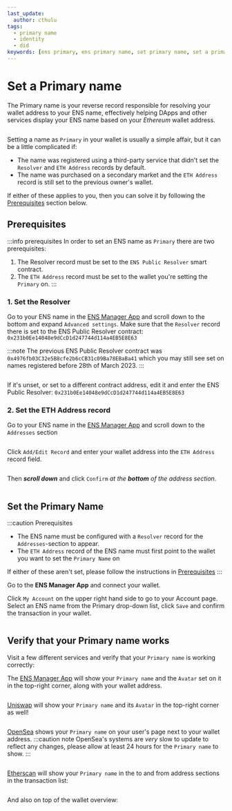 ```yaml
---
last_update:
  author: cthulu
tags:
  - primary name
  - identity
  - did
keywords: [ens primary, ens primary name, set primary name, set a primary name, set a name on wallet, set wallet name, name my wallet, wallet naming]
---
```


# Set a Primary name

The Primary name is your reverse record responsible for resolving your wallet address to your ENS name, effectively helping DApps and other services display your ENS name based on your *Ethereum* wallet address.

<BrowserWindow url="https://app.ens.domains">
  <div style={{'background':'#f0f6fa'}}>
    <Image img="/img/howto/set-primary-name-verify-ensmanager.png"/>
  </div>
</BrowserWindow>

Setting a name as `Primary` in your wallet is usually a simple affair, but it can be a little complicated if:
 - The name was registered using a third-party service that didn't set the `Resolver` and `ETH Address` records by default.
 - The name was purchased on a secondary market and the `ETH Address` record is still set to the previous owner's wallet.

If either of these applies to you, then you can solve it by following the [Prerequisites](#prerequisites) section below.

## Prerequisites
:::info prerequisites
In order to set an ENS name as `Primary` there are two prerequisites:
1. The Resolver record must be set to the `ENS Public Resolver` smart contract.
1. The `ETH Address` record must be set to the wallet you're setting the `Primary` on.
:::

### 1. Set the Resolver
Go to your ENS name in the [ENS Manager App](https://app.ens.domains) and scroll down to the bottom and expand `Advanced settings`.
Make sure that the `Resolver` record there is set to the ENS Public Resolver contract: `0x231b0Ee14048e9dCcD1d247744d114a4EB5E8E63`

:::note
The previous ENS Public Resolver contract was `0x4976fb03C32e5B8cfe2b6cCB31c09Ba78EBaBa41` which you may still see set on names
registered before 28th of March 2023.
:::

<BrowserWindow url="https://app.ens.domains">
  <div style={{'background':'#f0f6fa'}}>
    <Image img="/img/howto/set-primary-name-resolver-1.png"/>
  </div>
</BrowserWindow>

If it's unset, or set to a different contract address, edit it and enter the ENS Public Resolver: `0x231b0Ee14048e9dCcD1d247744d114a4EB5E8E63`

### 2. Set the ETH Address record
Go to your ENS name in the [ENS Manager App](https://app.ens.domains) and scroll down to the `Addresses` section

<BrowserWindow url="https://app.ens.domains">
  <div style={{'background':'#f0f6fa'}}>
    <Image img="/img/howto/set-primary-name-ethaddress-1.png"/>
  </div>
</BrowserWindow>

Click `Add/Edit Record` and enter your wallet address into the `ETH Address` record field.

<BrowserWindow url="https://app.ens.domains">
  <div style={{'background':'#f0f6fa'}}>
    <Image img="/img/howto/set-primary-name-ethaddress-2.png"/>
  </div>
</BrowserWindow>

Then **_scroll down_** and click `Confirm` _at the **bottom** of the address section_.

<BrowserWindow url="https://app.ens.domains">
  <div style={{'background':'#f0f6fa'}}>
    <Image img="/img/howto/set-primary-name-ethaddress-3.png"/>
  </div>
</BrowserWindow>

## Set the Primary Name
:::caution Prerequisites
 - The ENS name must be configured with a `Resolver` record for the `Addresses`-section to appear.
 - The `ETH Address` record of the ENS name must first point to the wallet you want to set the `Primary Name` on

If either of these aren't set, please follow the instructions in [Prerequisites](#prerequisites)
:::

Go to the <Link to="https://app.ens.domains"><b>ENS Manager App</b></Link> and connect your wallet.

Click `My Account` on the upper right hand side to go to your Account page. Select an ENS name from the Primary drop-down list, click `Save` and confirm the transaction in your wallet.
<BrowserWindow url="https://app.ens.domains">
  <div style={{'background':'#f0f6fa'}}>
    <Image img="/img/howto/set-primary-name-1.png"/>
  </div>
</BrowserWindow>


## Verify that your Primary name works

Visit a few different services and verify that your `Primary name` is working correctly:

<Tabs>
<TabItem value="ENS Manager" default>

The [ENS Manager App](https://app.ens.domains) will show your `Primary name` and the `Avatar` set on it in the top-right corner, along with your wallet address.

<BrowserWindow url="https://app.ens.domains">
  <div style={{'background':'#f0f6fa'}}>
    <Image img="/img/howto/set-primary-name-verify-ensmanager.png"/>
  </div>
</BrowserWindow>

</TabItem>
<TabItem value="Uniswap">

[Uniswap](https://app.uniswap.org) will show your `Primary name` and its `Avatar` in the top-right corner as well!

<BrowserWindow url="https://app.uniswap.org">
<Image img="/img/howto/v3-set-avatar-services-uniswap.png"/>
</BrowserWindow>
</TabItem>
<TabItem value="OpenSea">

[OpenSea](https://opensea.io) shows your `Primary name` on your user's page next to your wallet address.
:::caution note
OpenSea's systems are _very_ slow to update to reflect any changes, please allow at least 24 hours for the `Primary name` to show.
:::

<BrowserWindow url="https://opensea.io">
<Image img="/img/howto/set-primary-name-verify-opensea.png"/>
</BrowserWindow>
</TabItem>
<TabItem value="etherscan">

[Etherscan](https://etherscan.io) will show your `Primary name` in the to and from address sections in the transaction list:

<BrowserWindow url="https://etherscan.io">
<Image img="/img/howto/set-primary-name-verify-etherscan-1.png"/>
</BrowserWindow>

And also on top of the wallet overview:

<BrowserWindow url="https://etherscan.io">
<Image img="/img/howto/set-primary-name-verify-etherscan-2.png"/>
</BrowserWindow>

</TabItem>
</Tabs>

